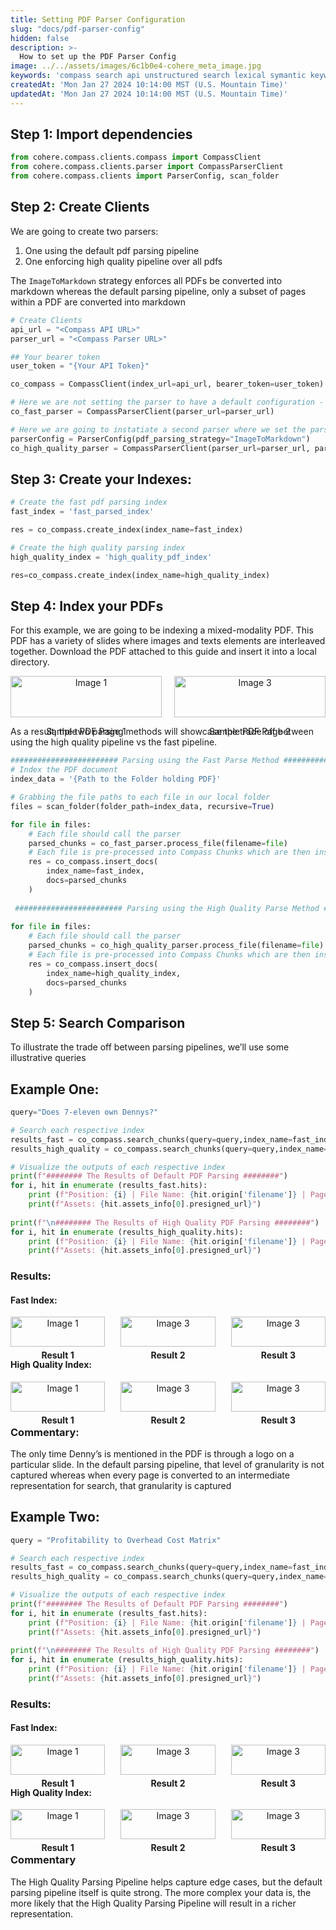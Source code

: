 ```yaml
---
title: Setting PDF Parser Configuration
slug: "docs/pdf-parser-config"
hidden: false
description: >-
  How to set up the PDF Parser Config 
image: ../../assets/images/6c1b0e4-cohere_meta_image.jpg
keywords: 'compass search api unstructured search lexical symantic keyword rerank dense sparse'
createdAt: 'Mon Jan 27 2024 10:14:00 MST (U.S. Mountain Time)'
updatedAt: 'Mon Jan 27 2024 10:14:00 MST (U.S. Mountain Time)'
---
```


## Step 1: Import dependencies
```python PYTHON
from cohere.compass.clients.compass import CompassClient
from cohere.compass.clients.parser import CompassParserClient
from cohere.compass.clients import ParserConfig, scan_folder
```

## Step 2: Create Clients

We are going to create two parsers: 

1. One using the default pdf parsing pipeline 
2. One enforcing high quality pipeline over all pdfs

The `ImageToMarkdown` strategy enforces all PDFs be converted into markdown whereas the default parsing pipeline, only a subset of pages within a PDF are converted into markdown
```python PYTHON
# Create Clients
api_url = "<Compass API URL>"
parser_url = "<Compass Parser URL>"

## Your bearer token
user_token = "{Your API Token}"

co_compass = CompassClient(index_url=api_url, bearer_token=user_token)

# Here we are not setting the parser to have a default configuration - it will use a default parsing strategy for PDFs
co_fast_parser = CompassParserClient(parser_url=parser_url)

# Here we are going to instatiate a second parser where we set the parsing strategy to the high-quality pipeline
parserConfig = ParserConfig(pdf_parsing_strategy="ImageToMarkdown")
co_high_quality_parser = CompassParserClient(parser_url=parser_url, parser_config=parserConfig)
```

## Step 3: Create your Indexes:
```python PYTHON
# Create the fast pdf parsing index
fast_index = 'fast_parsed_index'

res = co_compass.create_index(index_name=fast_index)

# Create the high quality parsing index
high_quality_index = 'high_quality_pdf_index'

res=co_compass.create_index(index_name=high_quality_index)
```

## Step 4: Index your PDFs

For this example, we are going to be indexing a mixed-modality PDF. This PDF has a variety of slides where images and texts elements are interleaved together. Download the PDF attached to this guide and insert it into a local directory.

<div style="display: flex; justify-content: space-between;">
  <div style="width: 48%; text-align: center;">
    <img src="../../../fern/assets/images/pdf_parser_guide_image_one.png" alt="Image 1" style="width: 100%;"/>
    <p style="font-size: 14px;">Sample PDF Page 1</p>
  </div>
  <div style="width: 48%; text-align: center;">
    <img src="../../../fern/assets/images/pdf_parser_guide_image_two.png" alt="Image 3" style="width: 100%;"/>
    <p style="font-size: 14px;">Sample PDF Page 2</p>
  </div>
</div>

As a result, the two parsing methods will showcase the trade off between using the high quality pipeline vs the fast pipeline. 
```python PYTHON
######################## Parsing using the Fast Parse Method ########################
# Index the PDF document
index_data = '{Path to the Folder holding PDF}'

# Grabbing the file paths to each file in our local folder
files = scan_folder(folder_path=index_data, recursive=True)

for file in files:
    # Each file should call the parser 
    parsed_chunks = co_fast_parser.process_file(filename=file)
    # Each file is pre-processed into Compass Chunks which are then inserted into the Index
    res = co_compass.insert_docs(
        index_name=fast_index,
        docs=parsed_chunks
    )
    
 ######################## Parsing using the High Quality Parse Method ########################
 
for file in files:
    # Each file should call the parser 
    parsed_chunks = co_high_quality_parser.process_file(filename=file)
    # Each file is pre-processed into Compass Chunks which are then inserted into the Index
    res = co_compass.insert_docs(
        index_name=high_quality_index,
        docs=parsed_chunks
    )
```

## Step 5: Search Comparison
To illustrate the trade off between parsing pipelines, we’ll use some illustrative queries

## Example One: 
```python PYTHON
query="Does 7-eleven own Dennys?"

# Search each respective index
results_fast = co_compass.search_chunks(query=query,index_name=fast_index,top_k=3)
results_high_quality = co_compass.search_chunks(query=query,index_name=high_quality_index,top_k=3)

# Visualize the outputs of each respective index
print(f"######## The Results of Default PDF Parsing ########")
for i, hit in enumerate (results_fast.hits):
    print (f"Position: {i} | File Name: {hit.origin['filename']} | Page Number: {hit.origin['page_number']}")
    print(f"Assets: {hit.assets_info[0].presigned_url}")
    
print(f"\n######## The Results of High Quality PDF Parsing ########")
for i, hit in enumerate (results_high_quality.hits):
    print (f"Position: {i} | File Name: {hit.origin['filename']} | Page Number: {hit.origin['page_number']}")
    print(f"Assets: {hit.assets_info[0].presigned_url}")
```
### Results:
#### Fast Index: 
<div style="display: flex; justify-content: space-between; gap: 10px">
  <div style="width: 30%; text-align: center; margin:0; padding: 0;">
    <img src="../../../fern/assets/images/parser_config_figure_four.png" alt="Image 1" style="width: 100%;"/>
    <p style="font-size: 14px; margin: 5px 0"><b>Result 1</b></p>
  </div>
  <div style="width: 30%; text-align: center; margin:0; padding: 0;">
    <img src="../../../fern/assets/images/parser_config_figure_five.png" alt="Image 3" style="width: 100%;"/>
    <p style="font-size: 14px; margin: 5px 0"><b>Result 2</b></p>
  </div>
    <div style="width: 30%; text-align: center; margin:0; padding: 0;">
    <img src="../../../fern/assets/images/parser_config_figure_six.png" alt="Image 3" style="width: 100%;"/>
    <p style="font-size: 14px; margin: 5px 0"><b>Result 3</b></p>
  </div>
</div>

#### High Quality Index: 
<div style="display: flex; justify-content: space-between; gap: 10px">
  <div style="width: 30%; text-align: center; margin:0; padding: 0;">
    <img src="../../../fern/assets/images/parser_config_figure_seven.png" alt="Image 1" style="width: 100%;"/>
    <p style="font-size: 14px; margin: 5px 0"><b>Result 1</b></p>
  </div>
  <div style="width: 30%; text-align: center; margin:0; padding: 0;">
    <img src="../../../fern/assets/images/parser_config_figure_eight.png" alt="Image 3" style="width: 100%;"/>
    <p style="font-size: 14px; margin: 5px 0"><b>Result 2</b></p>
  </div>
    <div style="width: 30%; text-align: center; margin:0; padding: 0;">
    <img src="../../../fern/assets/images/parser_config_figure_nine.png" alt="Image 3" style="width: 100%;"/>
    <p style="font-size: 14px; margin: 5px 0"><b>Result 3</b></p>
  </div>
</div>

### Commentary: 
The only time Denny’s is mentioned in the PDF is through a logo on a particular slide. In the default parsing pipeline, that level of granularity is not captured whereas when every page is converted to an intermediate representation for search, that granularity is captured

## Example Two: 
```python PYTHON
query = "Profitability to Overhead Cost Matrix"

# Search each respective index
results_fast = co_compass.search_chunks(query=query,index_name=fast_index,top_k=3)
results_high_quality = co_compass.search_chunks(query=query,index_name=high_quality_index,top_k=3)

# Visualize the outputs of each respective index
print(f"######## The Results of Default PDF Parsing ########")
for i, hit in enumerate (results_fast.hits):
    print (f"Position: {i} | File Name: {hit.origin['filename']} | Page Number: {hit.origin['page_number']}")
    print(f"Assets: {hit.assets_info[0].presigned_url}")
    
print(f"\n######## The Results of High Quality PDF Parsing ########")
for i, hit in enumerate (results_high_quality.hits):
    print (f"Position: {i} | File Name: {hit.origin['filename']} | Page Number: {hit.origin['page_number']}")
    print(f"Assets: {hit.assets_info[0].presigned_url}")
```

### Results:
#### Fast Index: 
<div style="display: flex; justify-content: space-between; gap: 10px">
  <div style="width: 30%; text-align: center; margin:0; padding: 0;">
    <img src="../../../fern/assets/images/parser_config_figure_ten.png" alt="Image 1" style="width: 100%;"/>
    <p style="font-size: 14px; margin: 5px 0"><b>Result 1</b></p>
  </div>
  <div style="width: 30%; text-align: center; margin:0; padding: 0;">
    <img src="../../../fern/assets/images/parser_config_figure_eleven.png" alt="Image 3" style="width: 100%;"/>
    <p style="font-size: 14px; margin: 5px 0"><b>Result 2</b></p>
  </div>
    <div style="width: 30%; text-align: center; margin:0; padding: 0;">
    <img src="../../../fern/assets/images/parser_config_figure_twelve.png" alt="Image 3" style="width: 100%;"/>
    <p style="font-size: 14px; margin: 5px 0"><b>Result 3</b></p>
  </div>
</div>

#### High Quality Index: 
<div style="display: flex; justify-content: space-between; gap: 10px">
  <div style="width: 30%; text-align: center; margin:0; padding: 0;">
    <img src="../../../fern/assets/images/parser_config_figure_eleven.png" alt="Image 1" style="width: 100%;"/>
    <p style="font-size: 14px; margin: 5px 0"><b>Result 1</b></p>
  </div>
  <div style="width: 30%; text-align: center; margin:0; padding: 0;">
    <img src="../../../fern/assets/images/parser_config_figure_thirteen.png" alt="Image 3" style="width: 100%;"/>
    <p style="font-size: 14px; margin: 5px 0"><b>Result 2</b></p>
  </div>
    <div style="width: 30%; text-align: center; margin:0; padding: 0;">
    <img src="../../../fern/assets/images/parser_config_figure_fourteen.png" alt="Image 3" style="width: 100%;"/>
    <p style="font-size: 14px; margin: 5px 0"><b>Result 3</b></p>
  </div>
</div>

### Commentary
The High Quality Parsing Pipeline helps capture edge cases, but the default parsing pipeline itself is quite strong. The more complex your data is, the more likely that the High Quality Parsing Pipeline will result in a richer representation. 